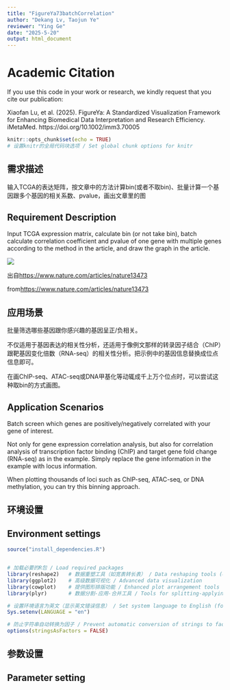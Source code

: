 ```yaml
---
title: "FigureYa73batchCorrelation"
author: "Dekang Lv, Taojun Ye"
reviewer: "Ying Ge"
date: "2025-5-20"
output: html_document
---
```



# Academic Citation
If you use this code in your work or research, we kindly request that you cite our publication:

Xiaofan Lu, et al. (2025). FigureYa: A Standardized Visualization Framework for Enhancing Biomedical Data Interpretation and Research Efficiency. iMetaMed. https://doi.org/10.1002/imm3.70005


```r
knitr::opts_chunk$set(echo = TRUE)
# 设置knitr的全局代码块选项 / Set global chunk options for knitr
```

## 需求描述

输入TCGA的表达矩阵，按文章中的方法计算bin(或者不取bin)、批量计算一个基因跟多个基因的相关系数、pvalue，画出文章里的图

## Requirement Description

Input TCGA expression matrix, calculate bin (or not take bin), batch calculate correlation coefficient and pvalue of one gene with multiple genes according to the method in the article, and draw the graph in the article.

![](example.png)

出自<https://www.nature.com/articles/nature13473>

from<https://www.nature.com/articles/nature13473>

## 应用场景

批量筛选哪些基因跟你感兴趣的基因呈正/负相关。

不仅适用于基因表达的相关性分析，还适用于像例文那样的转录因子结合（ChIP）跟靶基因变化倍数（RNA-seq）的相关性分析。把示例中的基因信息替换成位点信息即可。

在画ChIP-seq、ATAC-seq或DNA甲基化等动辄成千上万个位点时，可以尝试这种取bin的方式画图。

## Application Scenarios

Batch screen which genes are positively/negatively correlated with your gene of interest.

Not only for gene expression correlation analysis, but also for correlation analysis of transcription factor binding (ChIP) and target gene fold change (RNA-seq) as in the example. Simply replace the gene information in the example with locus information.

When plotting thousands of loci such as ChIP-seq, ATAC-seq, or DNA methylation, you can try this binning approach.

## 环境设置

## Environment settings

```r
source("install_dependencies.R")


# 加载必要的R包 / Load required packages
library(reshape2)   # 数据重塑工具（如宽表转长表） / Data reshaping tools (e.g., wide to long format)
library(ggplot2)    # 高级数据可视化 / Advanced data visualization
library(cowplot)    # 提供图形排版功能 / Enhanced plot arrangement tools
library(plyr)       # 数据分割-应用-合并工具 / Tools for splitting-applying-combining data

# 设置环境语言为英文（显示英文错误信息） / Set system language to English (for English error messages)
Sys.setenv(LANGUAGE = "en")

# 防止字符串自动转换为因子 / Prevent automatic conversion of strings to factors
options(stringsAsFactors = FALSE)
```

## 参数设置

## Parameter setting
